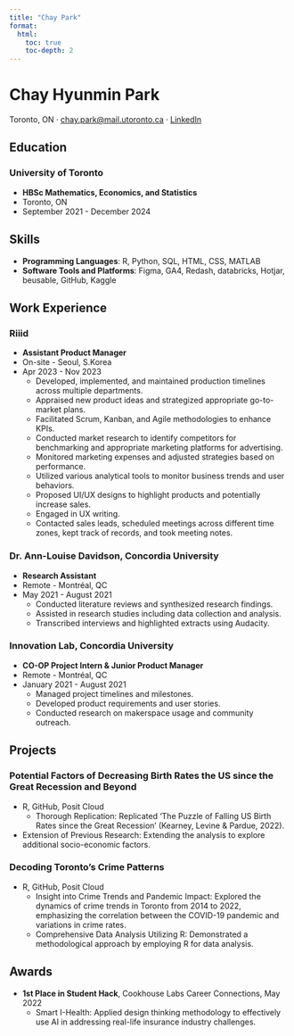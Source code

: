 ```yaml
---
title: "Chay Park"
format: 
  html:
    toc: true
    toc-depth: 2
---
```


# Chay Hyunmin Park

Toronto, ON · [chay.park@mail.utoronto.ca](mailto:chay.park@mail.utoronto.ca) · [LinkedIn](https://www.linkedin.com/in/chay-park-b2727a195)

## Education

### University of Toronto
- **HBSc Mathematics, Economics, and Statistics**
- Toronto, ON
- September 2021 - December 2024

## Skills

- **Programming Languages**: R, Python, SQL, HTML, CSS, MATLAB
- **Software Tools and Platforms**: Figma, GA4, Redash, databricks, Hotjar, beusable, GitHub, Kaggle

## Work Experience

### Riiid
- **Assistant Product Manager**
- On-site - Seoul, S.Korea
- Apr 2023 - Nov 2023
  - Developed, implemented, and maintained production timelines across multiple departments.
  - Appraised new product ideas and strategized appropriate go-to-market plans.
  - Facilitated Scrum, Kanban, and Agile methodologies to enhance KPIs. 
  - Conducted market research to identify competitors for benchmarking and appropriate marketing platforms for advertising.
  - Monitored marketing expenses and adjusted strategies based on performance.
  - Utilized various analytical tools to monitor business trends and user behaviors. 
  - Proposed UI/UX designs to highlight products and potentially increase sales.
  - Engaged in UX writing.
  - Contacted sales leads, scheduled meetings across different time zones, kept track of records, and took meeting notes.

### Dr. Ann-Louise Davidson, Concordia University
- **Research Assistant**
- Remote - Montréal, QC
- May 2021 - August 2021
    - Conducted literature reviews and synthesized research findings.
    - Assisted in research studies including data collection and analysis.
    - Transcribed interviews and highlighted extracts using Audacity.

### Innovation Lab, Concordia University
- **CO-OP Project Intern & Junior Product Manager**
- Remote - Montréal, QC
- January 2021 - August 2021
    - Managed project timelines and milestones.
    - Developed product requirements and user stories.
    - Conducted research on makerspace usage and community outreach.
    
## Projects

### Potential Factors of Decreasing Birth Rates the US since the Great Recession and Beyond
- R, GitHub, Posit Cloud 
  - Thorough Replication: Replicated 'The Puzzle of Falling US Birth Rates since the Great Recession' (Kearney, Levine & Pardue, 2022). 
-  Extension of Previous Research: Extending the analysis to explore additional socio-economic factors. 

### Decoding Toronto's Crime Patterns
- R, GitHub, Posit Cloud
  - Insight into Crime Trends and Pandemic Impact: Explored the dynamics of crime trends in Toronto from 2014 to 2022, emphasizing the correlation between the COVID-19 pandemic and variations in crime rates.
  - Comprehensive Data Analysis Utilizing R: Demonstrated a methodological approach by employing R for data analysis.

## Awards

- **1st Place in Student Hack**, Cookhouse Labs Career Connections, May 2022
    - Smart I-Health: Applied design thinking methodology to effectively use AI in addressing real-life insurance industry challenges.
